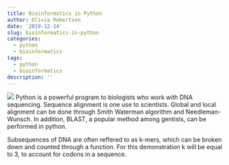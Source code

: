 ```yaml
---
title: Bioinformatics in Python
author: Olivia Robertson
date: '2019-12-14'
slug: bioinformatics-in-python
categories:
  - python
  - bioinformatics
tags:
  - python
  - bioinformatics
description: ''
---
```

![](/blog/2019-12-13-bioinformatics-in-python_files/blast.jpg)
Python is a powerful program to  biologists who work with DNA sequencing. Sequence alignment is one use to scientists. Global and local alignment can be done through Smith Waterman algorithm and Needleman-Wunsch. In addition, BLAST, a popular method among gentists, can be performed in python.

Subsequences of DNA are often reffered to as k-mers, which can be broken down and counted through a function. For this demonstration k will be equal to 3, to account for codons in a sequence.
